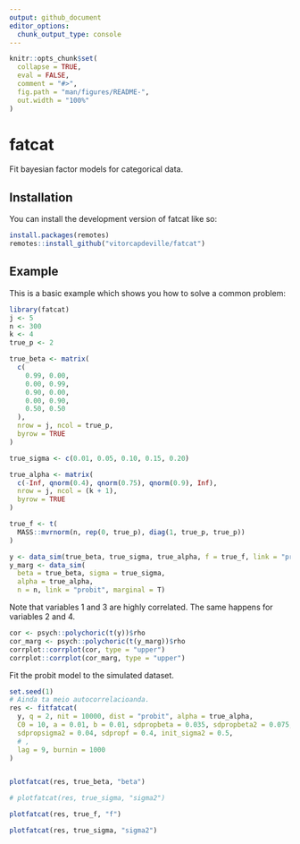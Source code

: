 ```yaml
---
output: github_document
editor_options: 
  chunk_output_type: console
---
```


<!-- README.md is generated from README.Rmd. Please edit that file -->

```r
knitr::opts_chunk$set(
  collapse = TRUE,
  eval = FALSE,
  comment = "#>",
  fig.path = "man/figures/README-",
  out.width = "100%"
)
```

# fatcat

<!-- badges: start -->
<!-- badges: end -->

Fit bayesian factor models for categorical data.

## Installation

You can install the development version of fatcat like so:

``` r
install.packages(remotes)
remotes::install_github("vitorcapdeville/fatcat")
```

## Example

This is a basic example which shows you how to solve a common problem:

```r
library(fatcat)
j <- 5
n <- 300
k <- 4
true_p <- 2

true_beta <- matrix(
  c(
    0.99, 0.00,
    0.00, 0.99,
    0.90, 0.00,
    0.00, 0.90,
    0.50, 0.50
  ),
  nrow = j, ncol = true_p,
  byrow = TRUE
)

true_sigma <- c(0.01, 0.05, 0.10, 0.15, 0.20)

true_alpha <- matrix(
  c(-Inf, qnorm(0.4), qnorm(0.75), qnorm(0.9), Inf),
  nrow = j, ncol = (k + 1),
  byrow = TRUE
)

true_f <- t(
  MASS::mvrnorm(n, rep(0, true_p), diag(1, true_p, true_p))
)

y <- data_sim(true_beta, true_sigma, true_alpha, f = true_f, link = "probit")
y_marg <- data_sim(
  beta = true_beta, sigma = true_sigma, 
  alpha = true_alpha,
  n = n, link = "probit", marginal = T)
```

Note that variables 1 and 3 are highly correlated. The same happens for variables 2 and 4.

```r
cor <- psych::polychoric(t(y))$rho
cor_marg <- psych::polychoric(t(y_marg))$rho
corrplot::corrplot(cor, type = "upper")
corrplot::corrplot(cor_marg, type = "upper")
```

Fit the probit model to the simulated dataset.

```r
set.seed(1)
# Ainda ta meio autocorrelacioanda. 
res <- fitfatcat(
  y, q = 2, nit = 10000, dist = "probit", alpha = true_alpha, 
  C0 = 10, a = 0.01, b = 0.01, sdpropbeta = 0.035, sdpropbeta2 = 0.075,
  sdpropsigma2 = 0.04, sdpropf = 0.4, init_sigma2 = 0.5,
  # ,
  lag = 9, burnin = 1000
)


plotfatcat(res, true_beta, "beta")

# plotfatcat(res, true_sigma, "sigma2")
```

```r
plotfatcat(res, true_f, "f")
```

```r
plotfatcat(res, true_sigma, "sigma2")
```

<!-- Try the same, but with logit link function. -->

<!-- ```{r} -->
<!-- res <- fitfatcat(y, p = 2, nit = 5000, dist = "logit") -->
<!-- ``` -->

<!-- ```{r} -->
<!-- plotfatcat(res, true_f, "f") -->
<!-- ``` -->

<!-- ```{r} -->
<!-- plotfatcat(res, true_beta, "beta") -->
<!-- ``` -->

<!-- ```{r} -->
<!-- plotfatcat(res, true_sigma, "sigma2") -->
<!-- ``` -->


